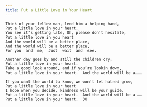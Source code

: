 ```yaml
---
title: Put a Little Love in Your Heart
---
```


```
Think of your fellow man, lend him a helping hand, 
Put a little love in your heart.
You see it's getting late, Oh, please don't hesitate,
Put a little love in you heart
And the world will be a better place,
And the world will be a better place,
For you  and  me,  Just  wait  and  see.

Another day goes by and still the children cry; 
Put a little love in your heart.  
Take a good look around, and if you’re lookin down, 
Put a little love in your heart.  And the world will be a………

If you want the world to know, we won't let hatred grow, 
Put a little love in your heart
I hope when you decide, kindness will be your guide, 
Put a little love in your heart.  And the world will be a ……
Put a little love in your heart.  3X
```
